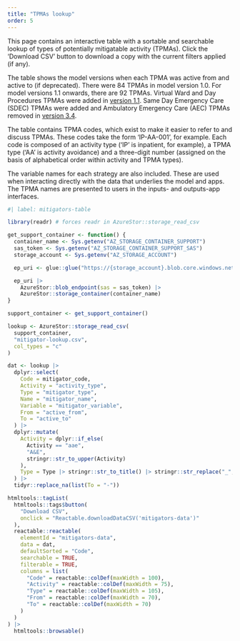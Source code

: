 ```yaml
---
title: "TPMAs lookup"
order: 5
---
```


This page contains an interactive table with a sortable and searchable lookup of types of potentially mitigatable activity (TPMAs). Click the 'Download CSV' button to download a copy with the current filters applied (if any).

The table shows the model versions when each TPMA was active from and active to (if deprecated). There were 84 TPMAs in model version 1.0. For model versions 1.1 onwards, there are 92 TPMAs. Virtual Ward and Day Procedures TPMAs were added in [version 1.1](/project_plan_and_summary/model_updates.html#update-20240424). Same Day Emergency Care (SDEC) TPMAs were added and Ambulatory Emergency Care (AEC) TPMAs removed in [version 3.4](http://localhost:5811/project_plan_and_summary/model_updates.html#update-20250423).

The table contains TPMA codes, which exist to make it easier to refer to and discuss TPMAs. These codes take the form 'IP-AA-001', for example. Each code is composed of an activity type ('IP' is inpatient, for example), a TPMA type ('AA' is activity avoidance) and a three-digit number (assigned on the basis of alphabetical order within activity and TPMA types).

The variable names for each strategy are also included. These are used when interacting directly with the data that underlies the model and apps. The TPMA names are presented to users in the inputs- and outputs-app interfaces.


```r
#| label: mitigators-table

library(readr) # forces readr in AzureStor::storage_read_csv

get_support_container <- function() {
  container_name <- Sys.getenv("AZ_STORAGE_CONTAINER_SUPPORT")
  sas_token <- Sys.getenv("AZ_STORAGE_CONTAINER_SUPPORT_SAS")
  storage_account <- Sys.getenv("AZ_STORAGE_ACCOUNT")

  ep_uri <- glue::glue("https://{storage_account}.blob.core.windows.net")

  ep_uri |>
    AzureStor::blob_endpoint(sas = sas_token) |>
    AzureStor::storage_container(container_name)
}

support_container <- get_support_container()

lookup <- AzureStor::storage_read_csv(
  support_container,
  "mitigator-lookup.csv",
  col_types = "c"
)

dat <- lookup |>
  dplyr::select(
    Code = mitigator_code,
    Activity = "activity_type",
    Type = "mitigator_type",
    Name = "mitigator_name",
    Variable = "mitigator_variable",
    From = "active_from",
    To = "active_to"
  ) |>
  dplyr::mutate(
    Activity = dplyr::if_else(
      Activity == "aae",
      "A&E",
      stringr::str_to_upper(Activity)
    ),
    Type = Type |> stringr::str_to_title() |> stringr::str_replace("_", " ")
  ) |>
  tidyr::replace_na(list(To = "-"))

htmltools::tagList(
  htmltools::tags$button(
    "Download CSV",
    onclick = "Reactable.downloadDataCSV('mitigators-data')"
  ),
  reactable::reactable(
    elementId = "mitigators-data",
    data = dat,
    defaultSorted = "Code",
    searchable = TRUE,
    filterable = TRUE,
    columns = list(
      "Code" = reactable::colDef(maxWidth = 100),
      "Activity" = reactable::colDef(maxWidth = 75),
      "Type" = reactable::colDef(maxWidth = 105),
      "From" = reactable::colDef(maxWidth = 70),
      "To" = reactable::colDef(maxWidth = 70)
    )
  )
) |>
  htmltools::browsable()
```

